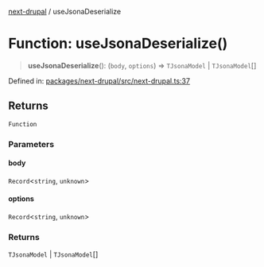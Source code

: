 [next-drupal](../globals.mdx) / useJsonaDeserialize

# Function: useJsonaDeserialize()

> **useJsonaDeserialize**(): (`body`, `options`) => `TJsonaModel` \| `TJsonaModel`[]

Defined in: [packages/next-drupal/src/next-drupal.ts:37](https://github.com/chapter-three/next-drupal/blob/f82409096888c944dd3eff45bf555062558ddd42/packages/next-drupal/src/next-drupal.ts#L37)

## Returns

`Function`

### Parameters

#### body

`Record`\<`string`, `unknown`\>

#### options

`Record`\<`string`, `unknown`\>

### Returns

`TJsonaModel` \| `TJsonaModel`[]

